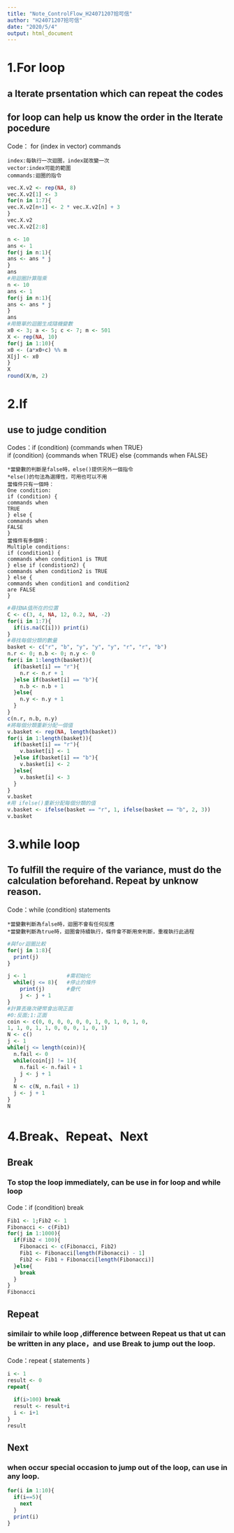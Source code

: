 ---
title: "Note_ControlFlow_H24071207拾可信"
author: "H24071207拾可信"
date: "2020/5/4"
output: html_document
---

# 1.For loop 
## a lterate prsentation which can repeat the codes
## for loop can help us know the order in the lterate pocedure

Code： for (index in vector) commands
```{}
index:每執行一次迴圈，index就改變一次
vector:index可能的範圍
commands:迴圈的指令
```

```{r}
vec.X.v2 <- rep(NA, 8)
vec.X.v2[1] <- 3
for(n in 1:7){
vec.X.v2[n+1] <- 2 * vec.X.v2[n] + 3
}
vec.X.v2
vec.X.v2[2:8]

n <- 10
ans <- 1
for(j in n:1){
ans <- ans * j
}
ans
#用迴圈計算階乘
n <- 10
ans <- 1
for(j in n:1){
ans <- ans * j
}
ans
#用簡單的迴圈生成隨機變數
x0 <- 3; a <- 5; c <- 7; m <- 501
X <- rep(NA, 10)
for(j in 1:10){
x0 <- (a*x0+c) %% m
X[j] <- x0
}
X
round(X/m, 2)
```
# 2.If
## use to judge condition

Codes：if (condition) {commands when TRUE}  
       if (condition) {commands when TRUE} else {commands when FALSE}
```{}
*當變數的判斷是false時，else()提供另外一個指令
*else()的句法為選擇性，可用也可以不用
當條件只有一個時：
One condition:
if (condition) {
commands when
TRUE
} else {
commands when
FALSE
}
當條件有多個時：
Multiple conditions:
if (condition1) {
commands when condition1 is TRUE
} else if (condistion2) {
commands when condition2 is TRUE
} else {
commands when condition1 and condition2
are FALSE
}
```

```{r}
#尋找NA值所在的位置
C <- c(3, 4, NA, 12, 0.2, NA, -2)
for(i in 1:7){
  if(is.na(C[i])) print(i)
}
#尋找每個分類的數量
basket <- c("r", "b", "y", "y", "y", "r", "r", "b")
n.r <- 0; n.b <- 0; n.y <- 0
for(i in 1:length(basket)){
  if(basket[i] == "r"){
    n.r <- n.r + 1
  }else if(basket[i] == "b"){
    n.b <- n.b + 1
  }else{
    n.y <- n.y + 1
  }
}
c(n.r, n.b, n.y)
#將每個分類重新分配一個值
v.basket <- rep(NA, length(basket))
for(i in 1:length(basket)){
  if(basket[i] == "r"){
    v.basket[i] <- 1
  }else if(basket[i] == "b"){
    v.basket[i] <- 2
  }else{
    v.basket[i] <- 3
  }
}
v.basket
#用 ifelse()重新分配每個分類的值
v.basket <- ifelse(basket == "r", 1, ifelse(basket == "b", 2, 3))
v.basket
```
# 3.while loop 
## To fulfill the require of the variance, must do the calculation beforehand. Repeat by unknow reason.

Code：while (condition) statements
```{}
*當變數判斷為false時，迴圈不會有任何反應
*當變數判斷為true時，迴圈會持續執行，條件會不斷用來判斷，重複執行此過程
```

```{r}
#與for迴圈比較
for(j in 1:8){
  print(j)
}

j <- 1             #需初始化
  while(j <= 8){   #停止的條件
    print(j)       #疊代
    j <- j + 1
}
#計算丟幾次硬幣會出現正面
#0:反面;1:正面
coin <- c(0, 0, 0, 0, 0, 0, 1, 0, 1, 0, 1, 0,
1, 1, 0, 1, 1, 0, 0, 0, 1, 0, 1)
N <- c()
j <- 1
while(j <= length(coin)){
  n.fail <- 0
  while(coin[j] != 1){
    n.fail <- n.fail + 1
    j <- j + 1
  }
  N <- c(N, n.fail + 1)
  j <- j + 1
}
N
```
# 4.Break、Repeat、Next
## Break
### To stop the loop immediately, can be use in for loop and while loop

Code：if (condition) break
```{r}
Fib1 <- 1;Fib2 <- 1
Fibonacci <- c(Fib1)
for(j in 1:1000){
  if(Fib2 < 100){
    Fibonacci <- c(Fibonacci, Fib2)
    Fib1 <- Fibonacci[length(Fibonacci) - 1]
    Fib2 <- Fib1 + Fibonacci[length(Fibonacci)]
  }else{
    break
  }
}
Fibonacci

```
## Repeat
### similair to while loop ,difference between Repeat us that ut can be written in any place，and use Break to jump out the loop.

Code：repeat { statements }
```{r}
i <- 1
result <- 0
repeat{
  
  if(i>100) break
  result <- result+i
  i <- i+1
}
result
```
## Next
### when occur special occasion to jump out of the loop, can use in any loop.
```{r}
for(i in 1:10){
  if(i==5){
    next
  }
  print(i)
}
```
